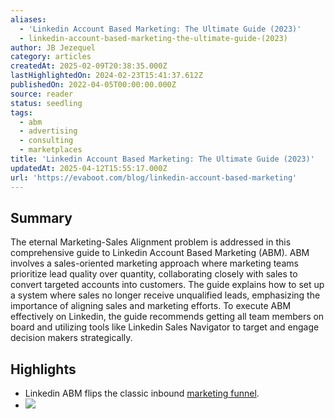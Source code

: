 ```yaml
---
aliases:
  - 'Linkedin Account Based Marketing: The Ultimate Guide (2023)'
  - linkedin-account-based-marketing-the-ultimate-guide-(2023)
author: JB Jezequel
category: articles
createdAt: 2025-02-09T20:38:35.000Z
lastHighlightedOn: 2024-02-23T15:41:37.612Z
publishedOn: 2022-04-05T00:00:00.000Z
source: reader
status: seedling
tags:
  - abm
  - advertising
  - consulting
  - marketplaces
title: 'Linkedin Account Based Marketing: The Ultimate Guide (2023)'
updatedAt: 2025-04-12T15:55:17.000Z
url: 'https://evaboot.com/blog/linkedin-account-based-marketing'
---
```

## Summary

The eternal Marketing-Sales Alignment problem is addressed in this comprehensive guide to Linkedin Account Based Marketing (ABM). ABM involves a sales-oriented marketing approach where marketing teams prioritize lead quality over quantity, collaborating closely with sales to convert targeted accounts into customers. The guide explains how to set up a system where sales no longer receive unqualified leads, emphasizing the importance of aligning sales and marketing efforts. To execute ABM effectively on Linkedin, the guide recommends getting all team members on board and utilizing tools like Linkedin Sales Navigator to target and engage decision makers strategically.

## Highlights

- Linkedin ABM flips the classic inbound [marketing funnel](https://attrock.com/blog/clickfunnels-alternatives/).
- ![](https://evaboot.com/wp-content/uploads/2022/04/upload-file-to-outreach-tool.png)
